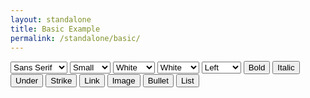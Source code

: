 ```yaml
---
layout: standalone
title: Basic Example
permalink: /standalone/basic/
---
```


<div style={{ padding: 25 }}>
  <div
    id="toolbar-container"
    style={{
      borderTop: '1px solid #ccc',
      borderLeft: '1px solid #ccc',
      borderRight: '1px solid #ccc',
      padding: 10,
    }}
  >
    <select className="ql-font" title="Font" defaultValue="sans-serif">
      <option value="sans-serif">Sans Serif</option>
      <option value="serif">Serif</option>
      <option value="monospace">Monospace</option>
    </select>
    <select className="ql-size" title="Size" defaultValue="normal">
      <option value="small">Small</option>
      <option value="normal">Normal</option>
      <option value="large">Large</option>
      <option value="huge">Huge</option>
    </select>
    <select className="ql-color" title="Text Color" defaultValue="black">
      <option value="white">White</option>
      <option value="black">Black</option>
      <option value="red">Red</option>
      <option value="orange">Orange</option>
      <option value="yellow">Yellow</option>
      <option value="green">Green</option>
      <option value="blue">Blue</option>
      <option value="purple">Purple</option>
    </select>
    <select className="ql-background" title="Background Color" defaultValue="white">
      <option value="white">White</option>
      <option value="black">Black</option>
      <option value="red">Red</option>
      <option value="orange">Orange</option>
      <option value="yellow">Yellow</option>
      <option value="green">Green</option>
      <option value="blue">Blue</option>
      <option value="purple">Purple</option>
    </select>
    <select className="ql-align" title="Text Alignment" defaultValue="left">
      <option value="left">Left</option>
      <option value="center">Center</option>
      <option value="right">Right</option>
      <option value="justify">Justify</option>
    </select>
    <button className="ql-bold" title="Bold">Bold</button>
    <button className="ql-italic" title="Italic">Italic</button>
    <button className="ql-underline" title="Underline">Under</button>
    <button className="ql-strike" title="Strikethrough">Strike</button>
    <button className="ql-link" title="Link">Link</button>
    <button className="ql-image" title="Image">Image</button>
    <button className="ql-list" title="Bullet" value="bullet">Bullet</button>
    <button className="ql-list" title="List" value="ordered">List</button>
  </div>
  <Editor
    style={{
      border: '1px solid #ccc',
      height: 250,
    }}
    config={{
      debug: 'info',
      modules: {
        toolbar: '#toolbar-container',
      },
    }}
  />
</div>